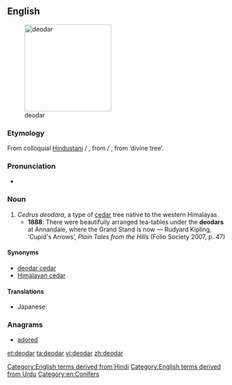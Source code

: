 ==English==
[[File:Cedrus deodara Manali 2.jpg|thumb|right|200px|deodar]]

===Etymology===
From colloquial [[w:Hindustani|Hindustani]] {{m|hi|देओदार}} / {{m|ur|دیودار|tr=de'o-dār}}, from {{m|hi|देवदारु}} / {{m|ur|دیودار|tr=dev-dāru}}, from {{etyl|sa|en}} {{m|sa|देवदारु|tr=deva-dāru|sc=Deva}} ‘divine tree’.

===Pronunciation===
* {{IPA|/ˈdiːəʊdɑː/|lang=en}}

===Noun===
{{en-noun}}

# ''Cedrus deodara'', a type of [[cedar]] tree native to the western Himalayas.
#* '''1888''': There were beautifully arranged tea-tables under the '''deodars''' at Annandale, where the Grand Stand is now — Rudyard Kipling, ‘Cupid's Arrows’, ''Plain Tales from the Hills'' (Folio Society 2007, p. 47)

====Synonyms====
* [[deodar cedar]]
* [[Himalayan cedar]]

====Translations====
{{trans-top|''Cedrus deodara''}}
* Japanese: {{t|ja|ヒマラヤ杉|tr=ヒマラヤスギ, himarayasugi|sc=Jpan}}
{{trans-mid}}
{{trans-bottom}}

===Anagrams===
* [[adored#English|adored]]

[[Category:English terms derived from Hindi]]
[[Category:English terms derived from Urdu]]
[[Category:en:Conifers]]

[[et:deodar]]
[[ta:deodar]]
[[vi:deodar]]
[[zh:deodar]]